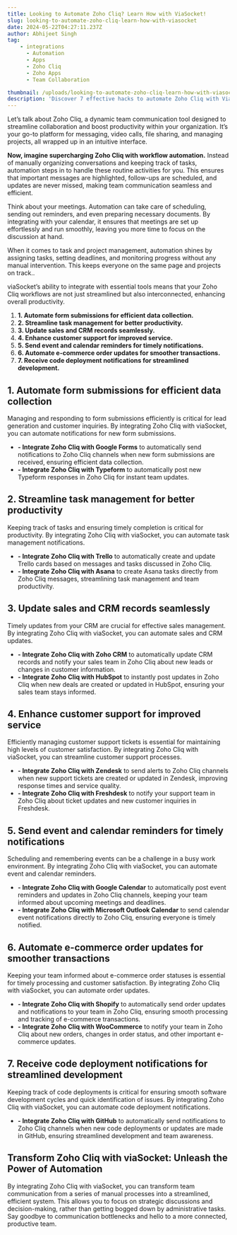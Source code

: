 ```yaml
---
title: Looking to Automate Zoho Cliq? Learn How with ViaSocket!
slug: looking-to-automate-zoho-cliq-learn-how-with-viasocket
date: 2024-05-22T04:27:11.237Z
author: Abhijeet Singh
tag:
    - integrations
      - Automation
      - Apps
      - Zoho Cliq
      - Zoho Apps
      - Team Collaboration

thumbnail: /uploads/looking-to-automate-zoho-cliq-learn-how-with-viasocket.png
description: 'Discover 7 effective hacks to automate Zoho Cliq with ViaSocket. Simplify your workflow and boost productivity today!'
---
```


Let’s talk about Zoho Cliq, a dynamic team communication tool designed to streamline collaboration and boost productivity within your organization. It’s your go-to platform for messaging, video calls, file sharing, and managing projects, all wrapped up in an intuitive interface.

**Now, imagine supercharging Zoho Cliq with workflow automation.** Instead of manually organizing conversations and keeping track of tasks, automation steps in to handle these routine activities for you. This ensures that important messages are highlighted, follow-ups are scheduled, and updates are never missed, making team communication seamless and efficient.

Think about your meetings. Automation can take care of scheduling, sending out reminders, and even preparing necessary documents. By integrating with your calendar, it ensures that meetings are set up effortlessly and run smoothly, leaving you more time to focus on the discussion at hand.

When it comes to task and project management, automation shines by assigning tasks, setting deadlines, and monitoring progress without any manual intervention. This keeps everyone on the same page and projects on track..

viaSocket’s ability to integrate with essential tools means that your Zoho Cliq workflows are not just streamlined but also interconnected, enhancing overall productivity.

1. **1. Automate form submissions for efficient data collection.**
2. **2. Streamline task management for better productivity.**
3. **3. Update sales and CRM records seamlessly.**
4. **4. Enhance customer support for improved service.**
5. **5. Send event and calendar reminders for timely notifications.**
6. **6. Automate e-commerce order updates for smoother transactions.**
7. **7. Receive code deployment notifications for streamlined development.**

## 1\. Automate form submissions for efficient data collection

Managing and responding to form submissions efficiently is critical for lead generation and customer inquiries. By integrating Zoho Cliq with viaSocket, you can automate notifications for new form submissions.

-   **- Integrate Zoho Cliq with Google Forms** to automatically send notifications to Zoho Cliq channels when new form submissions are received, ensuring efficient data collection.
-   **- Integrate Zoho Cliq with Typeform** to automatically post new Typeform responses in Zoho Cliq for instant team updates.

## 2\. Streamline task management for better productivity

Keeping track of tasks and ensuring timely completion is critical for productivity. By integrating Zoho Cliq with viaSocket, you can automate task management notifications.

-   **- Integrate Zoho Cliq with Trello** to automatically create and update Trello cards based on messages and tasks discussed in Zoho Cliq.
-   **- Integrate Zoho Cliq with Asana** to create Asana tasks directly from Zoho Cliq messages, streamlining task management and team productivity.

## 3\. Update sales and CRM records seamlessly

Timely updates from your CRM are crucial for effective sales management. By integrating Zoho Cliq with viaSocket, you can automate sales and CRM updates.

-   **- Integrate Zoho Cliq with Zoho CRM** to automatically update CRM records and notify your sales team in Zoho Cliq about new leads or changes in customer information.
-   **- Integrate Zoho Cliq with HubSpot** to instantly post updates in Zoho Cliq when new deals are created or updated in HubSpot, ensuring your sales team stays informed.

## 4\. Enhance customer support for improved service

Efficiently managing customer support tickets is essential for maintaining high levels of customer satisfaction. By integrating Zoho Cliq with viaSocket, you can streamline customer support processes.

-   **- Integrate Zoho Cliq with Zendesk** to send alerts to Zoho Cliq channels when new support tickets are created or updated in Zendesk, improving response times and service quality.
-   **- Integrate Zoho Cliq with Freshdesk** to notify your support team in Zoho Cliq about ticket updates and new customer inquiries in Freshdesk.

## 5\. Send event and calendar reminders for timely notifications

Scheduling and remembering events can be a challenge in a busy work environment. By integrating Zoho Cliq with viaSocket, you can automate event and calendar reminders.

-   **- Integrate Zoho Cliq with Google Calendar** to automatically post event reminders and updates in Zoho Cliq channels, keeping your team informed about upcoming meetings and deadlines.
-   **- Integrate Zoho Cliq with Microsoft Outlook Calendar** to send calendar event notifications directly to Zoho Cliq, ensuring everyone is timely notified.

## 6\. Automate e-commerce order updates for smoother transactions

Keeping your team informed about e-commerce order statuses is essential for timely processing and customer satisfaction. By integrating Zoho Cliq with viaSocket, you can automate order updates.

-   **- Integrate Zoho Cliq with Shopify** to automatically send order updates and notifications to your team in Zoho Cliq, ensuring smooth processing and tracking of e-commerce transactions.
-   **- Integrate Zoho Cliq with WooCommerce** to notify your team in Zoho Cliq about new orders, changes in order status, and other important e-commerce updates.

## 7\. Receive code deployment notifications for streamlined development

Keeping track of code deployments is critical for ensuring smooth software development cycles and quick identification of issues. By integrating Zoho Cliq with viaSocket, you can automate code deployment notifications.

-   **- Integrate Zoho Cliq with GitHub** to automatically send notifications to Zoho Cliq channels when new code deployments or updates are made in GitHub, ensuring streamlined development and team awareness.

## Transform Zoho Cliq with viaSocket: Unleash the Power of Automation

By integrating Zoho Cliq with viaSocket, you can transform team communication from a series of manual processes into a streamlined, efficient system. This allows you to focus on strategic discussions and decision-making, rather than getting bogged down by administrative tasks. Say goodbye to communication bottlenecks and hello to a more connected, productive team.

